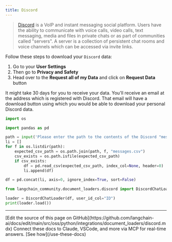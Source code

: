 ```yaml
---
title: Discord
---
```


>[Discord](https://discord.com/) is a VoIP and instant messaging social platform. Users have the ability to communicate with voice calls, video calls, text messaging, media and files in private chats or as part of communities called "servers". A server is a collection of persistent chat rooms and voice channels which can be accessed via invite links.

Follow these steps to download your `Discord` data:

1. Go to your **User Settings**
2. Then go to **Privacy and Safety**
3. Head over to the **Request all of my Data** and click on **Request Data** button

It might take 30 days for you to receive your data. You'll receive an email at the address which is registered with Discord. That email will have a download button using which you would be able to download your personal Discord data.

```python
import os

import pandas as pd
```

```python
path = input('Please enter the path to the contents of the Discord "messages" folder: ')
li = []
for f in os.listdir(path):
    expected_csv_path = os.path.join(path, f, "messages.csv")
    csv_exists = os.path.isfile(expected_csv_path)
    if csv_exists:
        df = pd.read_csv(expected_csv_path, index_col=None, header=0)
        li.append(df)

df = pd.concat(li, axis=0, ignore_index=True, sort=False)
```

```python
from langchain_community.document_loaders.discord import DiscordChatLoader
```

```python
loader = DiscordChatLoader(df, user_id_col="ID")
print(loader.load())
```

---

<Callout icon="pen-to-square" iconType="regular">
    [Edit the source of this page on GitHub](https://github.com/langchain-ai/docs/edit/main/src/oss/python/integrations/document_loaders/discord.mdx)
</Callout>
<Tip icon="terminal" iconType="regular">
    Connect these docs to Claude, VSCode, and more via MCP for    real-time answers. [See how](/use-these-docs)
</Tip>
